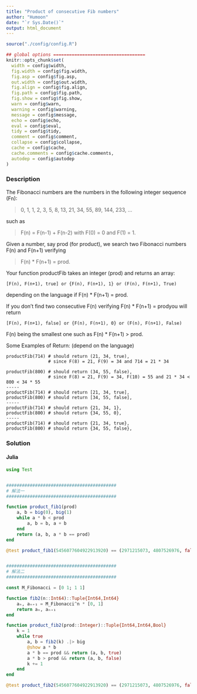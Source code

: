```yaml
---
title: "Product of consecutive Fib numbers"
author: "Humoon"
date: "`r Sys.Date()`"
output: html_document
---
```



```r
source("./config/config.R")

## global options ===================================
knitr::opts_chunk$set(
  width = config$width,
  fig.width = config$fig.width,
  fig.asp = config$fig.asp,
  out.width = config$out.width,
  fig.align = config$fig.align,
  fig.path = config$fig.path,
  fig.show = config$fig.show,
  warn = config$warn,
  warning = config$warning,
  message = config$message,
  echo = config$echo,
  eval = config$eval,
  tidy = config$tidy,
  comment = config$comment,
  collapse = config$collapse,
  cache = config$cache,
  cache.comments = config$cache.comments,
  autodep = config$autodep
)
```



### Description

The Fibonacci numbers are the numbers in the following integer sequence (Fn):

> 0, 1, 1, 2, 3, 5, 8, 13, 21, 34, 55, 89, 144, 233, ...

such as

> F(n) = F(n-1) + F(n-2) with F(0) = 0 and F(1) = 1.

Given a number, say prod (for product), we search two Fibonacci numbers F(n) and F(n+1) verifying

> F(n) * F(n+1) = prod.

Your function productFib takes an integer (prod) and returns an array:

```
[F(n), F(n+1), true] or {F(n), F(n+1), 1} or (F(n), F(n+1), True)
```

depending on the language if F(n) * F(n+1) = prod.

If you don't find two consecutive F(n) verifying F(n) * F(n+1) = prodyou will return

```
[F(n), F(n+1), false] or {F(n), F(n+1), 0} or (F(n), F(n+1), False)
```

F(n) being the smallest one such as F(n) * F(n+1) > prod.

Some Examples of Return:
(depend on the language)

```
productFib(714) # should return (21, 34, true), 
                # since F(8) = 21, F(9) = 34 and 714 = 21 * 34

productFib(800) # should return (34, 55, false), 
                # since F(8) = 21, F(9) = 34, F(10) = 55 and 21 * 34 < 800 < 34 * 55
-----
productFib(714) # should return [21, 34, true], 
productFib(800) # should return [34, 55, false], 
-----
productFib(714) # should return {21, 34, 1}, 
productFib(800) # should return {34, 55, 0},        
-----
productFib(714) # should return {21, 34, true}, 
productFib(800) # should return {34, 55, false}, 
```


### Solution

#### Julia
```julia
using Test


##########################################
# 解法一
##########################################

function product_fib1(prod)
    a, b = big(0), big(1)
    while a * b < prod
        a, b = b, a + b
    end
    return (a, b, a * b == prod)
end

@test product_fib1(5456077604922913920) == (2971215073, 4807526976, false)


##########################################
# 解法二
##########################################

const M_Fibonacci = [0 1; 1 1]

function fib2(n::Int64)::Tuple{Int64,Int64}
    aₙ, aₙ₊₁ = M_Fibonacci^n * [0, 1]
    return aₙ, aₙ₊₁
end

function product_fib2(prod::Integer)::Tuple{Int64,Int64,Bool}
    k = 1
    while true
        a, b = fib2(k) .|> big
        @show a * b
        a * b == prod && return (a, b, true)
        a * b > prod && return (a, b, false)
        k += 1
    end
end

@test product_fib2(5456077604922913920) == (2971215073, 4807526976, false)
```


